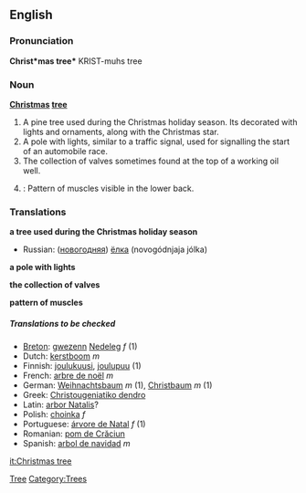 ==English==

===Pronunciation===
'''Christ*mas tree*'''
{{rfap}}
KRIST-muhs tree

===Noun===
'''[[Christmas]] [[tree]]'''

# A pine tree used during the Christmas holiday season.  Its decorated with lights and ornaments, along with the Christmas star.
# A pole with lights, similar to a traffic signal, used for signalling the start of an automobile race.
# The collection of valves sometimes found at the top of a working oil well.
# {{bodybuilding}}: Pattern of muscles visible in the lower back.

===Translations===
'''a tree used during the Christmas holiday season'''
{{top}}

{{mid}}
*Russian: ([[новогодний|новогодняя]]) [[ёлка]] (novogódnjaja jólka)
{{bottom}}

'''a pole with lights'''
{{top}}

{{mid}}

{{bottom}}

'''the collection of valves'''
{{top}}

{{mid}}

{{bottom}}

'''pattern of muscles'''
{{top}}

{{mid}}

{{bottom}}

=====Translations to be checked=====
<!--Remove this section once all of the translations below have been moved into the tables above.-->
{{checktrans}}
*[[Breton]]: [[gwezenn]] [[Nedeleg]] ''f'' (1)
*Dutch: [[kerstboom]] ''m''
*Finnish: [[joulukuusi]], [[joulupuu]] (1)
*French: [[arbre de noël]] ''m''
*German: [[Weihnachtsbaum]] ''m'' (1), [[Christbaum]] ''m'' (1)
*Greek: [[Christougeniatiko dendro]]
*Latin: [[arbor Natalis]]?
*Polish: [[choinka ]] ''f'' 
*Portuguese: [[árvore de Natal]] ''f'' (1)
*Romanian: [[pom de Crăciun]]
*Spanish: [[arbol de navidad]] ''m''

[[Category:Christmas|Tree]] 
[[Category:Trees]]

[[it:Christmas tree]]
